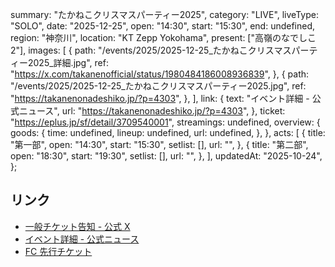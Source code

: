   summary: "たかねこクリスマスパーティー2025",
  category: "LIVE",
  liveType: "SOLO",
  date: "2025-12-25",
  open: "14:30",
  start: "15:30",
  end: undefined,
  region: "神奈川",
  location: "KT Zepp Yokohama",
  present: ["高嶺のなでしこ2"],
  images: [
    {
      path: "/events/2025/2025-12-25_たかねこクリスマスパーティー2025_詳細.jpg",
      ref: "https://x.com/takanenofficial/status/1980484186008936839",
    },
    {
      path: "/events/2025/2025-12-25_たかねこクリスマスパーティー2025.jpg",
      ref: "https://takanenonadeshiko.jp/?p=4303",
    },
  ],
  link: {
    text: "イベント詳細 - 公式ニュース",
    url: "https://takanenonadeshiko.jp/?p=4303",
  },
  ticket: "https://eplus.jp/sf/detail/3709540001",
  streamings: undefined,
  overview: {
    goods: {
      time: undefined,
      lineup: undefined,
      url: undefined,
    },
  },
  acts: [
    {
      title: "第一部",
      open: "14:30",
      start: "15:30",
      setlist: [],
      url: "",
    },
    {
      title: "第二部",
      open: "18:30",
      start: "19:30",
      setlist: [],
      url: "",
    },
  ],
  updatedAt: "2025-10-24",
};

## リンク

- [一般チケット告知 - 公式 X](https://x.com/takanenofficial/status/1980484186008936839)
- [イベント詳細 - 公式ニュース](https://takanenonadeshiko.jp/?p=4303)
- [FC 先行チケット](https://takanekofc.com/topics/public/_/vnui2qh8mbpnp958.html)
